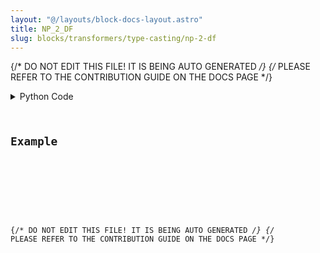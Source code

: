 ```yaml
---
layout: "@/layouts/block-docs-layout.astro"
title: NP_2_DF
slug: blocks/transformers/type-casting/np-2-df
---
```


{/* DO NOT EDIT THIS FILE! IT IS BEING AUTO GENERATED */}
{/* PLEASE REFER TO THE CONTRIBUTION GUIDE ON THE DOCS PAGE */}


<PythonDocsDisplay docstring={docstring} />
<details>
<summary>Python Code</summary>



<Code code={pythonCode} lang="py" wrap theme="dracula" />

[Find this Flojoy Block on GitHub](https://github.com/flojoy-ai/blocks/blob/main/blocks/TRANSFORMERS/TYPE_CASTING/NP_2_DF/NP_2_DF.py)

</details>

## Example


<GetHelpWidget />


<AppDisplay app={app} blockName="NP_2_DF" client:visible />


<Example />

{/* DO NOT EDIT THIS FILE! IT IS BEING AUTO GENERATED */}
{/* PLEASE REFER TO THE CONTRIBUTION GUIDE ON THE DOCS PAGE */}
